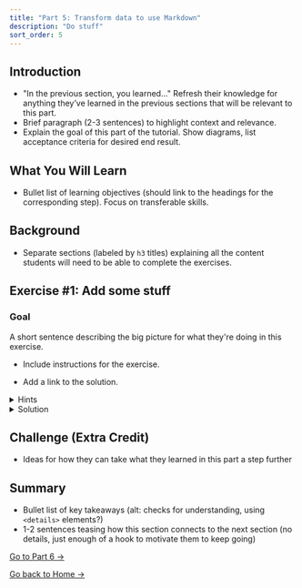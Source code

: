 ```yaml
---
title: "Part 5: Transform data to use Markdown"
description: "Do stuff"
sort_order: 5
---
```


## Introduction

* "In the previous section, you learned..." Refresh their knowledge for anything they’ve learned in the previous sections that will be relevant to this part.
* Brief paragraph (2-3 sentences) to highlight context and relevance.
* Explain the goal of this part of the tutorial. Show diagrams, list acceptance criteria for desired end result.

## What You Will Learn

* Bullet list of learning objectives (should link to the headings for the corresponding step). Focus on transferable skills.

## Background

* Separate sections (labeled by `h3` titles) explaining all the content students will need to be able to complete the exercises.

## Exercise #1: Add some stuff

### Goal

A short sentence describing the big picture for what they're doing in this exercise.

* Include instructions for the exercise.

* Add a link to the solution.

<details>
  <summary>Hints</summary>

Include tips to help students if they get stuck. Can include a bullet list or numbered list (if order of steps is important).

</details>

<details>
  <summary>Solution</summary>

You'll learn more if you work through the exercise on your own.

But if you get stuck, here's [one possible solution](https://github.com/meganesu/gatsby-intro-workshop-example-site/commit/43d66aec890f22019b10d63e7bb36e3a6a354d72).

**&uarr; Replace this link with the right commit for this exercise**

</details>

## Challenge (Extra Credit)

* Ideas for how they can take what they learned in this part a step further

## Summary

* Bullet list of key takeaways (alt: checks for understanding, using `<details>` elements?)
* 1-2 sentences teasing how this section connects to the next section (no details, just enough of a hook to motivate them to keep going)

[Go to Part 6 &rarr;](/part-6)

[Go back to Home &rarr;](/)
